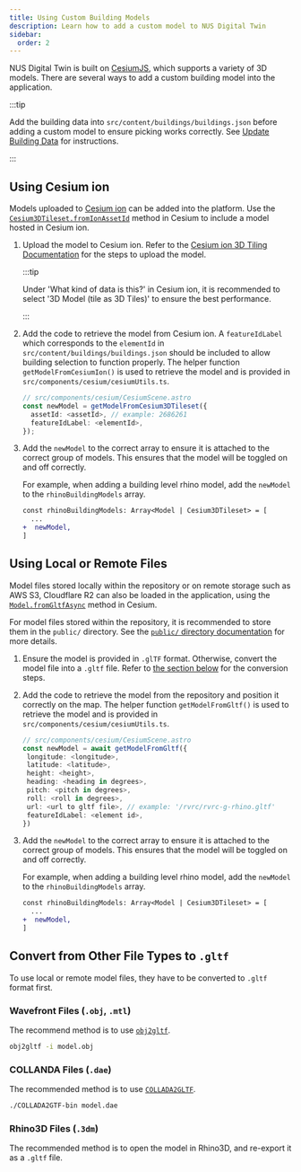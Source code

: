 ```yaml
---
title: Using Custom Building Models
description: Learn how to add a custom model to NUS Digital Twin
sidebar:
  order: 2
---
```



NUS Digital Twin is built on [CesiumJS](https://cesium.com/platform/cesiumjs/), which supports a variety of 3D models. There are several ways to add a custom building model into the application.

:::tip

Add the building data into `src/content/buildings/buildings.json` before adding a custom model to ensure picking works correctly. See [Update Building Data](../update-building-data) for instructions.

:::

## Using Cesium ion

Models uploaded to [Cesium ion](https://cesium.com/platform/cesium-ion/) can be added into the platform. Use the [`Cesium3DTileset.fromIonAssetId`](https://cesium.com/learn/cesiumjs/ref-doc/Cesium3DTileset.html#.fromIonAssetId) method in Cesium to include a model hosted in Cesium ion.

<Steps>

1.  Upload the model to Cesium ion. Refer to the [Cesium ion 3D Tiling Documentation](https://cesium.com/learn/3d-tiling/ion-tile-3d-models/) for the steps to upload the model.

    :::tip

    Under 'What kind of data is this?' in Cesium ion, it is recommended to select '3D Model (tile as 3D Tiles)' to ensure the best performance.

    :::

2.  Add the code to retrieve the model from Cesium ion. A `featureIdLabel` which corresponds to the `elementId` in `src/content/buildings/buildings.json` should be included to allow building selection to function properly. The helper function `getModelFromCesiumIon()` is used to retrieve the model and is provided in `src/components/cesium/cesiumUtils.ts`.

    ```ts
    // src/components/cesium/CesiumScene.astro
    const newModel = getModelFromCesium3DTileset({
      assetId: <assetId>, // example: 2686261
      featureIdLabel: <elementId>,
    });
    ```

3.  Add the `newModel` to the correct array to ensure it is attached to the correct group of models. This ensures that the model will be toggled on and off correctly.

    For example, when adding a building level rhino model, add the `newModel` to the `rhinoBuildingModels` array.

    ```diff lang="ts"
    const rhinoBuildingModels: Array<Model | Cesium3DTileset> = [
      ...
    +  newModel,
    ]
    ```

</Steps>

## Using Local or Remote Files

Model files stored locally within the repository or on remote storage such as AWS S3, Cloudflare R2 can also be loaded in the application, using the [`Model.fromGltfAsync`](https://cesium.com/learn/ion-sdk/ref-doc/Model.html#.fromGltfAsync) method in Cesium.

For model files stored within the repository, it is recommended to store them in the `public/` directory. See the [`public/` directory documentation](/dev-guide/design/project-structure/#the-public-directory) for more details.

<Steps>

1. Ensure the model is provided in `.glTF` format. Otherwise, convert the model file into a `.gltf` file. Refer to [the section below](#convert-from-other-file-types-to-gltf) for the conversion steps.

2. Add the code to retrieve the model from the repository and position it correctly on the map. The helper function `getModelFromGltf()` is used to retrieve the model and is provided in `src/components/cesium/cesiumUtils.ts`.

   ```ts
   // src/components/cesium/CesiumScene.astro
   const newModel = await getModelFromGltf({
    longitude: <longitude>,
    latitude: <latitude>,
    height: <height>,
    heading: <heading in degrees>,
    pitch: <pitch in degrees>,
    roll: <roll in degrees>,
    url: <url to gltf file>, // example: '/rvrc/rvrc-g-rhino.gltf'
    featureIdLabel: <element id>,
   })
   ```

3. Add the `newModel` to the correct array to ensure it is attached to the correct group of models. This ensures that the model will be toggled on and off correctly.

   For example, when adding a building level rhino model, add the `newModel` to the `rhinoBuildingModels` array.

   ```diff lang="ts"
   const rhinoBuildingModels: Array<Model | Cesium3DTileset> = [
     ...
   +  newModel,
   ]
   ```

</Steps>

## Convert from Other File Types to `.gltf`

To use local or remote model files, they have to be converted to `.gltf` format first.

### Wavefront Files (`.obj`, `.mtl`)

The recommend method is to use [`obj2gltf`](https://github.com/CesiumGS/obj2gltf).

```sh title="Example conversion"
obj2gltf -i model.obj
```

### COLLANDA Files (`.dae`)

The recommended method is to use [`COLLADA2GLTF`](https://github.com/KhronosGroup/COLLADA2GLTF).

```sh title="Example conversion"
./COLLADA2GTF-bin model.dae
```

### Rhino3D Files (`.3dm`)

The recommended method is to open the model in Rhino3D, and re-export it as a `.gltf` file.
